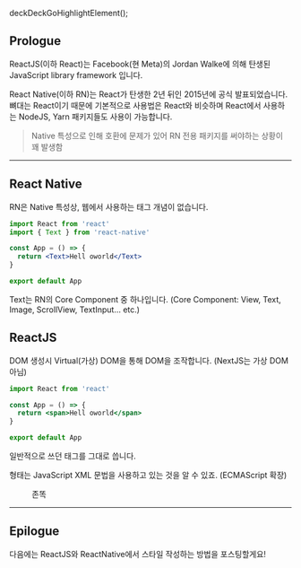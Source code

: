 deckDeckGoHighlightElement();

## Prologue

ReactJS(이하 React)는 Facebook(현 Meta)의 Jordan Walke에 의해 탄생된 JavaScript library framework 입니다.

React Native(이하 RN)는 React가 탄생한 2년 뒤인 2015년에 공식 발표되었습니다. 뼈대는 React이기 때문에 기본적으로 사용법은 React와 비슷하며 React에서 사용하는 NodeJS, Yarn 패키지들도 사용이 가능합니다.

> Native 특성으로 인해 호환에 문제가 있어 RN 전용 패키지를 써야하는 상황이 꽤 발생함

---

## React Native

RN은 Native 특성상, 웹에서 사용하는 태그 개념이 없습니다.

```jsx
import React from 'react'
import { Text } from 'react-native'

const App = () => {
  return <Text>Hell oworld</Text>
}

export default App
```

Text는 RN의 Core Component 중 하나입니다. (Core Component: View, Text, Image, ScrollView, TextInput... etc.)

## ReactJS

DOM 생성시 Virtual(가상) DOM을 통해 DOM을 조작합니다. (NextJS는 가상 DOM 아님)

```jsx
import React from 'react'

const App = () => {
  return <span>Hell oworld</span>
}

export default App
```

일반적으로 쓰던 태그를 그대로 씁니다.

형태는 JavaScript XML 문법을 사용하고 있는 것을 알 수 있죠. (ECMAScript 확장)

<figure>
  <picture>
    <source srcSet={`/0/20211015/samesame.webp?${uuidv4()}`} type="image/webp" />
    <img src={`/0/20211015/samesame.jpeg?${uuidv4()}`} alt='' />
  </picture>
  <figcaption>존똑</figcaption>
</figure>

---

## Epilogue

다음에는 ReactJS와 ReactNative에서 스타일 작성하는 방법을 포스팅할게요!
